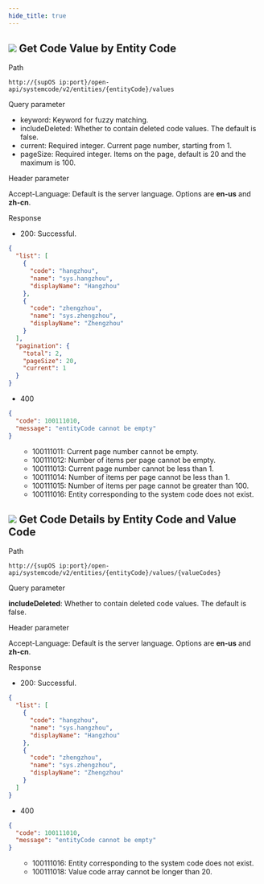 ```yaml
---
hide_title: true
---
```


<div className='div'>
<div className='title'>

## ![](https://wordpressfreezonex.oss-accelerate.aliyuncs.com/openAPI/4.png) Get Code Value by Entity Code


</div>
<div className='grid'>
<div className='leftCol'>Path</div>
<div className='rightCol'>

```
http://{supOS ip:port}/open-api/systemcode/v2/entities/{entityCode}/values
```

</div>
<div className='leftCol'>Query parameter</div>
<div className='rightCol'>

- keyword: Keyword for fuzzy matching.
- includeDeleted: Whether to contain deleted code values. The default is false.
- current: Required integer. Current page number, starting from 1.
- pageSize: Required integer. Items on the page, default is 20 and the maximum is 100.

</div>
<div className='leftCol'>Header parameter</div>
<div className='rightCol'>

Accept-Language: Default is the server language. Options are **en-us** and **zh-cn**.

</div>
<div className='leftCol'>Response</div>
<div className='rightCol'>

- 200: Successful.
```json
{
  "list": [
    {
      "code": "hangzhou",
      "name": "sys.hangzhou",
      "displayName": "Hangzhou"
    },
    {
      "code": "zhengzhou",
      "name": "sys.zhengzhou",
      "displayName": "Zhengzhou"
    }
  ],
  "pagination": {
    "total": 2,
    "pageSize": 20,
    "current": 1
  }
}
```
- 400

```json
{
  "code": 100111010,
  "message": "entityCode cannot be empty"
}
```

<ul>
<ul>
<li>100111011: Current page number cannot be empty.</li>
<li>100111012: Number of items per page cannot be empty.</li>
<li>100111013: Current page number cannot be less than 1.</li>
<li>100111014: Number of items per page cannot be less than 1.</li>
<li>100111015: Number of items per page cannot be greater than 100.</li>
<li>100111016: Entity corresponding to the system code does not exist.</li>
</ul>
</ul>

</div>
</div>
</div>

<div className='div'>
<div className='title'>

## ![](https://wordpressfreezonex.oss-accelerate.aliyuncs.com/openAPI/4.png) Get Code Details by Entity Code and Value Code


</div>
<div className='grid'>
<div className='leftCol'>Path</div>
<div className='rightCol'>

```
http://{supOS ip:port}/open-api/systemcode/v2/entities/{entityCode}/values/{valueCodes}
```

</div>
<div className='leftCol'>Query parameter</div>
<div className='rightCol'>

**includeDeleted**: Whether to contain deleted code values. The default is false.

</div>
<div className='leftCol'>Header parameter</div>
<div className='rightCol'>

Accept-Language: Default is the server language. Options are **en-us** and **zh-cn**.

</div>
<div className='leftCol'>Response</div>
<div className='rightCol'>

- 200: Successful.
```json
{
  "list": [
    {
      "code": "hangzhou",
      "name": "sys.hangzhou",
      "displayName": "Hangzhou"
    },
    {
      "code": "zhengzhou",
      "name": "sys.zhengzhou",
      "displayName": "Zhengzhou"
    }
  ]
}
```
- 400

```json
{
  "code": 100111010,
  "message": "entityCode cannot be empty"
}
```

<ul>
<ul>
<li>100111016: Entity corresponding to the system code does not exist.</li>
<li>100111018: Value code array cannot be longer than 20.</li>
</ul>
</ul>

</div>
</div>
</div>